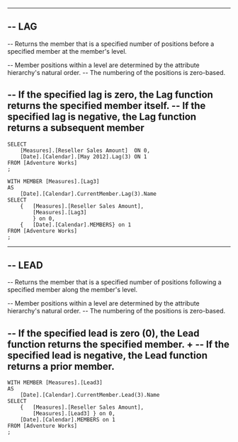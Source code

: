 --------------------------------------------------------------------------------------------------------------------------------
--	LAG
--------------------------------------------------------------------------------------------------------------------------------

--	Returns the member that is a specified number of positions before a specified member at the member's level.

--	Member positions within a level are determined by the attribute hierarchy's natural order. 
--	The numbering of the positions is zero-based.

--	If the specified lag is zero, the Lag function returns the specified member itself.
--	If the specified lag is negative, the Lag function returns a subsequent member
--------------------------------------------------------------------------------------------------------------------------------

	SELECT
		[Measures].[Reseller Sales Amount]	ON 0,
		[Date].[Calendar].[May 2012].Lag(3) ON 1
	FROM [Adventure Works]
	; 

	WITH MEMBER [Measures].[Lag3]
	AS
		[Date].[Calendar].CurrentMember.Lag(3).Name
	SELECT
		{	[Measures].[Reseller Sales Amount],	
			[Measures].[Lag3] 
			} on 0,
		{	[Date].[Calendar].MEMBERS} on 1
	FROM [Adventure Works]
	;

--------------------------------------------------------------------------------------------------------------------------------
--	LEAD
--------------------------------------------------------------------------------------------------------------------------------

--	Returns the member that is a specified number of positions following a specified member along the member's level.

--	Member positions within a level are determined by the attribute hierarchy's natural order. 
--	The numbering of the positions is zero-based.

--	If the specified lead is zero (0), the Lead function returns the specified member. +
--	If the specified lead is negative, the Lead function returns a prior member.
--------------------------------------------------------------------------------------------------------------------------------

	WITH MEMBER [Measures].[Lead3] 
	AS
		[Date].[Calendar].CurrentMember.Lead(3).Name
	SELECT
		{	[Measures].[Reseller Sales Amount],	
			[Measures].[Lead3] } on 0,
		[Date].[Calendar].MEMBERS on 1
	FROM [Adventure Works]
	;